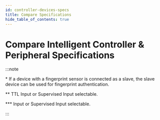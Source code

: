 ```yaml
---
id: controller-devices-specs
title: Compare Specifications
hide_table_of_contents: true
---
```


# Compare Intelligent Controller & Peripheral Specifications


:::note

\* If a device with a fingerprint sensor is connected as a slave, the slave device can be used for fingerprint authentication.

\*\* TTL Input or Supervised Input selectable.

\*\*\* Input or Supervised Input selectable.

:::

<RenderTableSpecs data={fData} />